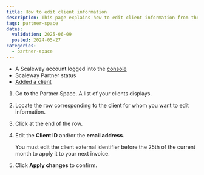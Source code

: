 ```yaml
---
title: How to edit client information
description: This page explains how to edit client information from the Partner Space.
tags: partner-space
dates:
  validation: 2025-06-09
  posted: 2024-05-27
categories:
  - partner-space
---
```



<Requirements />

- A Scaleway account logged into the [console](https://console.scaleway.com)
- Scaleway Partner status
- [Added a client](/partner-space/how-to/add-client/)

1. Go to the Partner Space. A list of your clients displays.
2. Locate the row corresponding to the client for whom you want to edit information.
2. Click <Icon name="more" /> at the end of the row.
3. Edit the **Client ID** and/or the **email address**.

    <Message type="note">
     You must edit the client external identifier before the 25th of the current month to apply it to your next invoice.
    </Message>
4. Click **Apply changes** to confirm.